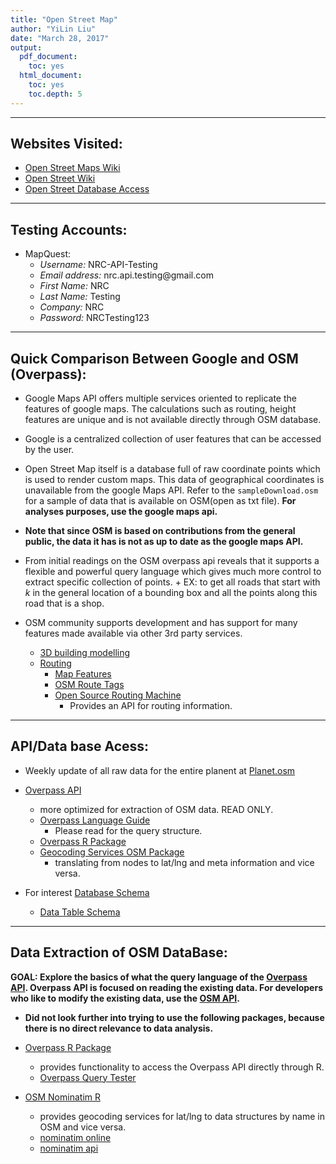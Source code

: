 ```yaml
---
title: "Open Street Map"
author: "YiLin Liu"
date: "March 28, 2017"
output:
  pdf_document:
    toc: yes
  html_document:
    toc: yes
    toc.depth: 5
---
```


*****

##  Websites Visited:
*   [Open Street Maps Wiki](http://wiki.openstreetmap.org/wiki/Comparision_Google_services_-_OSM)
*   [Open Street Wiki](http://wiki.openstreetmap.org/wiki/Main_Page)
*   [Open Street Database Access](http://wiki.openstreetmap.org/wiki/Databases_and_data_access_APIs)


*****

##  Testing Accounts:

*   MapQuest:
    +   _Username:_ NRC-API-Testing
    +   _Email address:_ nrc.api.testing@gmail.com
    +   _First Name:_ NRC
    +   _Last Name:_ Testing
    +   _Company:_ NRC
    +   _Password:_ NRCTesting123
    

*****

##  Quick Comparison Between Google and OSM (Overpass):

*   Google Maps API offers multiple services oriented to replicate
    the features of google maps. The calculations such as routing, 
    height features are unique and is not available directly through
    OSM database.

*   Google is a centralized collection of user features that 
    can be accessed by the user. 

*   Open Street Map itself is a database full of raw coordinate points
    which is used to render custom maps. This data of geographical coordinates
    is unavailable from the google Maps API. Refer to the `sampleDownload.osm` for a sample of data
    that is available on OSM(open as txt file). __For analyses purposes, use the google maps 
    api.__

*   __Note that since OSM is based on contributions from the general public, 
    the data it has is not as up to date as the google maps API.__
    
    
*   From initial readings on the OSM overpass api reveals that
    it supports a flexible and powerful query language which gives
    much more control to extract specific collection of points.
        +   EX: to get all roads 
        that start with _k_ in the general location of a bounding box 
        and all the points along this road that is a shop.

*   OSM community supports development and has support for many features
    made available via other 3rd party services. 
    +   [3D building modelling](http://wiki.openstreetmap.org/wiki/3D#Exporting)
    +   [Routing](http://wiki.openstreetmap.org/wiki/Routing)
        +   [Map Features](http://wiki.openstreetmap.org/wiki/Map_Features)
        +   [OSM Route Tags](http://wiki.openstreetmap.org/wiki/OSM_tags_for_routing)
        +   [Open Source Routing Machine](http://project-osrm.org/)
            +   Provides an API for routing information.
    
    
*****

##  API/Data base Acess:
*   Weekly update of all raw data for the entire planent
    at [Planet.osm](http://wiki.openstreetmap.org/wiki/Planet.osm)


*   [Overpass API](http://wiki.openstreetmap.org/wiki/Overpass_API)
    +   more optimized for extraction of OSM data. READ ONLY.
    +   [Overpass Language Guide](http://wiki.openstreetmap.org/wiki/Overpass_API/Language_Guide)
        +   Please read for the query structure.
    +   [Overpass R Package](https://github.com/hrbrmstr/overpass)
    +   [Geocoding Services OSM Package](https://github.com/hrbrmstr/nominatim)
        +   translating from nodes to lat/lng and meta information and vice versa.

*   For interest [Database Schema](http://wiki.openstreetmap.org/wiki/Databases_and_data_access_APIs)
    +   [Data Table Schema](http://wiki.openstreetmap.org/wiki/Rails_port/Database_schema)

*****

##  Data Extraction of OSM DataBase:
__GOAL: Explore the basics of what the query language 
    of the [Overpass API](http://wiki.openstreetmap.org/wiki/Overpass_API/Language_Guide). 
    Overpass API is focused on reading the existing data. For developers
    who like to modify the existing data, use the [OSM API](http://wiki.openstreetmap.org/wiki/API).__
    
    
    
*   __Did not look further into trying to use the following packages,
    because there is no direct relevance to data analysis.__

*   [Overpass R Package](https://github.com/hrbrmstr/overpass)
    +   provides functionality to access the Overpass API
        directly through R.
    +   [Overpass Query Tester](http://overpass-turbo.eu/)

*   [OSM Nominatim R](https://github.com/hrbrmstr/nominatim)
    +   provides geocoding services for lat/lng to data structures
        by name in OSM and vice versa.
    +   [nominatim online](https://nominatim.openstreetmap.org/)
    +   [nominatim api](http://wiki.openstreetmap.org/wiki/Nominatim)
    


